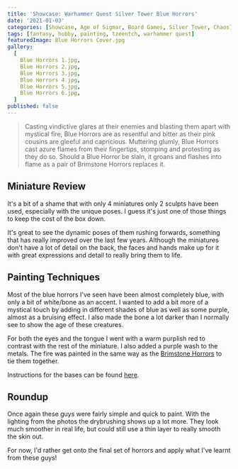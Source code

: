 ```yaml
---
title: 'Showcase: Warhammer Quest Silver Tower Blue Horrors'
date: '2021-01-03'
categories: [Showcase, Age of Sigmar, Board Games, Silver Tower, Chaos]
tags: [fantasy, hobby, painting, tzeentch, warhammer quest]
featuredImage: Blue Horrors Cover.jpg
gallery:
  [
    Blue Horrors 1.jpg,
    Blue Horrors 2.jpg,
    Blue Horrors 3.jpg,
    Blue Horrors 4.jpg,
    Blue Horrors 5.jpg,
    Blue Horrors 6.jpg,
  ]
published: false
---
```


> Casting vindictive glares at their enemies and blasting them apart with mystical fire, Blue Horrors are as resentful
> and bitter as their pink cousins are gleeful and capricious. Muttering glumly, Blue Horrors cast azure flames from
> their fingertips, stomping and protesting as they do so. Should a Blue Horror be slain, it groans and flashes into
> flame as a pair of Brimstone Horrors replaces it.

## Miniature Review

It's a bit of a shame that with only 4 miniatures only 2 sculpts have been used, especially with the unique poses.
I guess it's just one of those things to keep the cost of the box down.

It's great to see the dynamic poses of them rushing forwards, something that has really improved over the last few
years. Although the miniatures don't have a lot of detail on the back, the faces and hands make up for it with great
expressions and detail to really bring them to life.

## Painting Techniques

Most of the blue horrors I've seen have been almost completely blue, with only a bit of white/bone as an accent.
I wanted to add a bit more of a mystical touch by adding in different shades of blue as well as some purple, almost as
a bruising effect. I also made the bone a lot darker than I normally see to show the age of these creatures.

For both the eyes and the tongue I went with a warm purplish red to contrast with the rest of the miniature. I also
added a purple wash to the metals. The fire was painted in the same way as the
[Brimstone Horrors](/showcase/board-games/silver-tower/brimstone-horrors/) to tie them together.

Instructions for the bases can be found [here](/showcase/board-games/silver-tower/kairic-acolytes/).

## Roundup

Once again these guys were fairly simple and quick to paint. With the lighting from the photos the drybrushing shows
up a lot more. They look much smoother in real life, but could still use a thin layer to really smooth the skin out.

For now, I'd rather get onto the final set of horrors and apply what I've learnt from these guys!